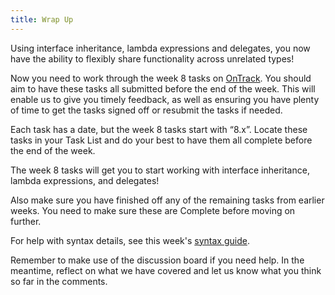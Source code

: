 ```yaml
---
title: Wrap Up
---
```


Using interface inheritance, lambda expressions and delegates, you now have the ability to flexibly share functionality across unrelated types!

Now you need to work through the week 8 tasks on [OnTrack](https://ontrack.deakin.edu.au). You should aim to have these tasks all submitted before the end of the week. This will enable us to give you timely feedback, as well as ensuring you have plenty of time to get the tasks signed off or resubmit the tasks if needed.

Each task has a date, but the week 8 tasks start with “8.x”. Locate these tasks in your Task List and do your best to have them all complete before the end of the week.

The week 8 tasks will get you to start working with interface inheritance, lambda expressions, and delegates!

Also make sure you have finished off any of the remaining tasks from earlier weeks. You need to make sure these are Complete before moving on further.

For help with syntax details, see this week's [syntax guide](../12-syntax-guide).

Remember to make use of the discussion board if you need help. In the meantime, reflect on what we have covered and let us know what you think so far in the comments.